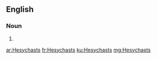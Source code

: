 ==English==

===Noun===
{{head|en}}

# {{plural of|Hesychast}}

[[ar:Hesychasts]]
[[fr:Hesychasts]]
[[ku:Hesychasts]]
[[mg:Hesychasts]]